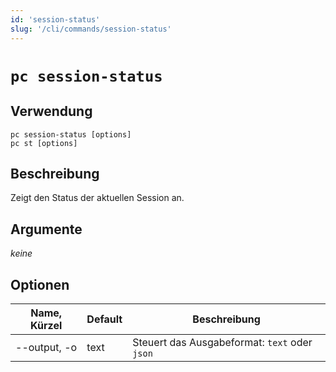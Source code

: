 ```yaml
---
id: 'session-status'
slug: '/cli/commands/session-status'
---
```


# `pc session-status`

## Verwendung

```shell
pc session-status [options]
pc st [options]
```

## Beschreibung

Zeigt den Status der aktuellen Session an.

## Argumente

_keine_

## Optionen

| Name, Kürzel | Default | Beschreibung                                  |
| ------------ | ------- | --------------------------------------------- |
| --output, -o | text    | Steuert das Ausgabeformat: `text` oder `json` |
